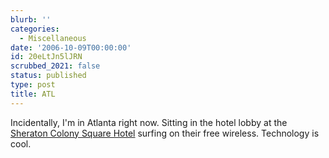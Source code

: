 ```yaml
---
blurb: ''
categories:
  - Miscellaneous
date: '2006-10-09T00:00:00'
id: 20eLtJn5lJRN
scrubbed_2021: false
status: published
type: post
title: ATL
---
```


Incidentally, I'm in Atlanta right now. Sitting in the hotel lobby
at the
[Sheraton Colony Square Hotel](http://www.google.com/maps?hl=en&lr=lang_en&client=firefox-a&q=sheraton&near=Atlanta,+GA&radius=0.0&cid=33748889,-84388056,1552803418126705070&li=lmd&ie=UTF8&z=16&ll=33.78621,-84.381738&spn=0.008132,0.014634&t=h&om=1)
surfing on their free wireless. Technology is cool.
